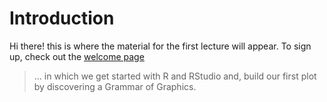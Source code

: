 # Introduction {#intro}

::: { .alert .alert-info}
Hi there! this is where the material for the first lecture will appear.
To sign up, check out the [welcome page](https://jmbuhr.de/dataintro/index.html)
:::

> ... in which we get started with R and RStudio
  and, build our first plot by discovering a Grammar
  of Graphics.

<!-- ::: {.video-container} -->
<!-- <iframe class="video" src="https://www.youtube.com/embed/teusAoZ0IxI" allowfullscreen></iframe> -->
<!-- ::: -->

<!--

## What You will Learn

## First Things First: Installing R

<div>
<a href="https://cran.r-project.org/">
![](images/Rlogo.png){width=10%}
</a>
</div> 

<aside>
<a href="https://rstudio.com/">
![](https://rstudio.com/wp-content/uploads/2018/10/RStudio-Logo-Flat.png){width="50%"}
</a>
</aside>

## Executing R Code

### Expressions: Telling R to do things

### Variables: Boxes for things

![A depiction of various naming styles by Allison Horst [@ArtworkAllisonHorst]](images/coding_cases.png)

![Maybe the most important programming advice: Googling the Error Message](images/errors.jpg)

## Functions: Automate things

## Packages: Sharing functions

### The Tidyverse

<aside>
<a href="https://tidyverse.org/">
![](images/tidyverse.png){.external}
</a>
</aside>

## Literate Programming with Rmarkdown: Your thoughts matter!

<aside>
<a href="https://rmarkdown.rstudio.com/index.html">
![](images/rmarkdown.png){.external width="200"}
</a>
</aside>

![Cute little monsters as Rmarkdown Wizards by Allison Horst [@ArtworkAllisonHorst]](images/rmarkdown_wizards.png)

## Our First Dataset: The Palmer Penguins

![Artwork by [@ArtworkAllisonHorst]](images/lter_penguins.png)

### Dataframes: R's powerfull tables

## The Grammar of Graphics: Translating Data into Visualizations

<aside>
<a href="https://ggplot2.tidyverse.org/">
![](images/ggplot2.png)
</a>
</aside>

## The Community: There to catch You.

![Comunity Teamwork @ArtworkAllisonHorst](images/code_hero.jpg){.external width="50%"}

## Exercises

## Learn more:

Check out the dedicated [Resources] page.

-->
